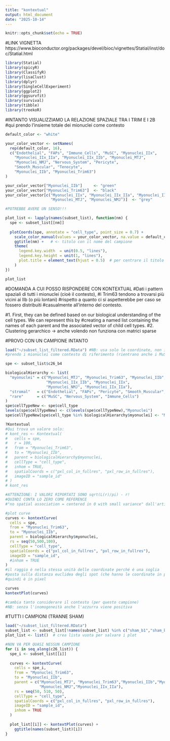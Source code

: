 ```yaml
---
title: "kontextual"
output: html_document
date: "2025-10-14"
---
```


```r
knitr::opts_chunk$set(echo = TRUE)
```

#LINK VIGNETTA https://www.bioconductor.org/packages/devel/bioc/vignettes/Statial/inst/doc/Statial.html
```r
library(Statial)
library(spicyR)
library(ClassifyR)
library(lisaClust)
library(dplyr)
library(SingleCellExperiment)
library(ggplot2)
library(ggsurvfit)
library(survival)
library(tibble)
library(treekoR)
```

#INTANTO VISUALIZZIAMO LA RELAZIONE SPAZIALE TRA I TRIM E I 2B
#qui prendo l'insieme totale dei mionuclei come contesto
```r

default_color <- "white"

your_color_vector <- setNames(
  rep(default_color, 16),
  c("Endothelial", "FAPs", "Immune_Cells", "MuSC", "Myonuclei_IIx",
    "Myonuclei_IIx_IIa", "Myonuclei_IIx_IIb", "Myonuclei_MTJ",
    "Myonuclei_NMJ", "Nervous_System", "Pericyte",
    "Smooth_Muscular", "Tenocyte",
    "Myonuclei_IIb", "Myonuclei_Trim63")
)

your_color_vector["Myonuclei_IIb"]     <- "green"
your_color_vector["Myonuclei_Trim63"]  <- "black"
your_color_vector[c("Myonuclei_IIx", "Myonuclei_IIx_IIa", "Myonuclei_IIx_IIb",
                    "Myonuclei_MTJ", "Myonuclei_NMJ")]  <- "grey"

#POTREBBE AVERE UN SENSO!!!

plot_list <- lapply(names(subset_list), function(nm) {
  spe <- subset_list[[nm]]
  
  plotCoords(spe, annotate = "cell_type", point_size = 0.7) +
    scale_color_manual(values = your_color_vector, na.value = default_color) +
    ggtitle(nm) +   # <- titolo con il nome del campione
    theme(
      legend.key.width  = unit(0.5, "lines"),
      legend.key.height = unit(1, "lines"),
      plot.title = element_text(hjust = 0.5)  # per centrare il titolo
    )
})

plot_list


```

#DOMANDA A CUI POSSO RISPONDERE CON KONTEXTUAL
#Dati i pattern spaziali di tutti i mionuclei (cioè il contesto),
#i Trim63 tendono a trovarsi più vicini ai IIb (o più lontani)
#rispetto a quanto ci si aspetterebbe per caso se fossero distribuiti
#casualmente all’interno del contesto.

#1. First, they can be defined based on our biological understanding of the cell types. We can represent this by #creating a named list containing the names of each parent and the associated vector of child cell types.
#2. Clustering gerarchico -> anche volendo non funziona con matrici sparse

#PROVO CON UN CAMPIONE INTANTO
```r

load("~/subset_list_filtered.RData") #NB: usa solo le coordinate, non importa la normalizzazione
#prendo i mionuclei come contesto di riferimento (rientrano anche i MuSC?)

spe <- subset_list$c26_b4

biologicalHierarchy <- list(
  "myonuclei" = c("Myonuclei_MTJ", "Myonuclei_Trim63", "Myonuclei_IIb",
                  "Myonuclei_IIx_IIb", "Myonuclei_IIx",
                  "Myonuclei_NMJ", "Myonuclei_IIx_IIa"),
  "stromal"   = c("Endothelial", "FAPs", "Pericyte", "Smooth_Muscular", "Tenocyte"),
  "rare"      = c("MuSC", "Nervous_System", "Immune_Cells")
)
spe$cellTypeNew <- spe$cell_type
levels(spe$cellTypeNew) <- c(levels(spe$cellTypeNew),"Myonuclei")
spe$cellTypeNew[spe$cell_type %in% biologicalHierarchy$myonuclei] <- "Myonuclei"

?Kontextual
#Qui trova un valore solo:
# kont_res <- Kontextual(
#   cells = spe,
#   r = 100,
#   from = "Myonuclei_Trim63",
#   to = "Myonuclei_IIb",
#   parent = biologicalHierarchy$myonuclei,
#   cellType = "cell_type",
#   inhom = TRUE,
#   spatialCoords = c("pxl_col_in_fullres", "pxl_row_in_fullres"),
#   imageID = "sample_id"
# )
# kont_res

#ATTENZIONE: I VALORI RIPORTATI SONO sqrt(L(r)/pi) - r!
#QUINDI CONTA LO ZERO COME REFERENCE
#"no spatial association = centered in 0 with small variance" dall'articolo

#plot curve
curves <- kontextCurve(
  cells = spe,
  from = "Myonuclei_Trim63",
  to = "Myonuclei_IIb",
  parent = biologicalHierarchy$myonuclei,
  rs = seq(50,500,100),
  cellType = "cell_type",
  spatialCoords = c("pxl_col_in_fullres", "pxl_row_in_fullres"),
  imageID = "sample_id",
  #inhom = TRUE
)
#il raggio è nella stessa unità delle coordinate perché è una soglia
#posta sulla distanza euclidea degli spot (che hanno le coordinate in pixel)
#quindi è in pixel 

curves 
kontextPlot(curves)

#cambia tanto considerare il contesto (per questo campione)
#NB: senza l'inomogeneità anche l'azzurra viene positiva

```


#TUTTI I CAMPIONI (TRANNE SHAM)
```r
load("~/subset_list_filtered.RData")
subset_list <- subset_list[!names(subset_list) %in% c("sham_b1","sham_b6","sham_b3")]
plot_list <- list()  # crea lista vuota per salvare i plot

#NON VA PER QUASI NESSUN CAMPIONE
for (i in seq_along(c26_list)) {
  spe_i <- subset_list[[i]] 
  
  curves <- kontextCurve(
    cells = spe_i,
    from = "Myonuclei_Trim63",
    to = "Myonuclei_IIb",
    parent = c("Myonuclei_MTJ", "Myonuclei_Trim63","Myonuclei_IIb","Myonuclei_IIx_IIb","Myonuclei_IIx",
               "Myonuclei_NMJ","Myonuclei_IIx_IIa"),
    rs = seq(50, 510, 50),
    cellType = "cell_type",
    spatialCoords = c("pxl_col_in_fullres", "pxl_row_in_fullres"),
    imageID = "sample_id",
    inhom = TRUE
  )
  
  plot_list[[i]] <- kontextPlot(curves) +
    ggtitle(names(subset_list)[i])
}

```



